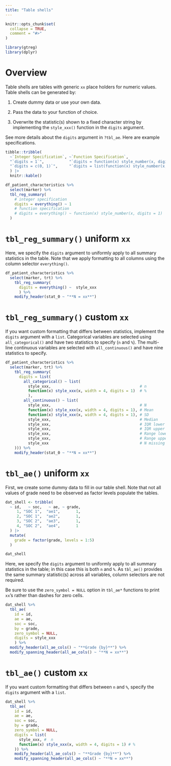 ```yaml
---
title: "Table shells"
---
```


```r
knitr::opts_chunk$set(
  collapse = TRUE,
  comment = "#>"
)
```

```r
library(gtreg)
library(dplyr)
```

# Overview

Table shells are tables with generic `xx` place holders for numeric
values.  Table shells can be generated by: 

1. Create dummy data or use your own data.

2. Pass the data to your function of choice.

3. Overwrite the statistic(s) shown to a fixed character string by implementing
the `style_xxx()` function in the `digits` argument. 

See more details about the `digits` argument in `?tbl_ae`. Here are example
specifications.

```r
tibble::tribble(
  ~`Integer Specification`, ~`Function Specification`,
  "`digits = 1`",           "`digits = function(x) style_number(x, digits = 1)`",
  "`digits = c(0, 1)`",     "`digits = list(function(x) style_number(x, digits = 0), function(x) style_number(x, digits = 1))`"
  ) |>
  knitr::kable()
```


```r
df_patient_characteristics %>%
  select(marker) %>%
  tbl_reg_summary(
    # integer specification
    digits = everything() ~ 1
    # function specification
    # digits = everything() ~ function(x) style_number(x, digits = 1)
  )
```



# `tbl_reg_summary()` uniform `xx`

Here, we specify the `digits` argument to uniformly apply to all summary
statistics in the table. Note that we apply formatting
to all columns using the column selector `everything()`.

```r
df_patient_characteristics %>%
  select(marker, trt) %>%
    tbl_reg_summary(
      digits = everything() ~  style_xxx
      ) %>%
    modify_header(stat_0 ~ "**N = xx**")
```


# `tbl_reg_summary()` custom `xx`

If you want custom formatting that differs between statistics, implement
the `digits` argument with a `list`. Categorical variables are selected using
`all_categorical()` and have two statistics to specify (`n` and `%`).
The multi-line continuous variables are selected with `all_continuous()` and have 
nine statistics to specify.


```r
df_patient_characteristics %>%
  select(marker, trt) %>%
    tbl_reg_summary(
      digits = list(
        all_categorical() ~ list(
          style_xxx,                                       # n 
          function(x) style_xxx(x, width = 4, digits = 1)  # %
          ),    
        all_continuous() ~ list(
          style_xxx,                                       # N
          function(x) style_xxx(x, width = 4, digits = 1), # Mean
          function(x) style_xxx(x, width = 4, digits = 1), # SD
          style_xxx,                                       # Median
          style_xxx,                                       # IQR lower
          style_xxx,                                       # IQR upper
          style_xxx,                                       # Range lower
          style_xxx,                                       # Range upper
          style_xxx                                        # N missing
    ))) %>%
    modify_header(stat_0 ~ "**N = xx**")
```





# `tbl_ae()` uniform `xx`

First, we create some dummy data to fill in our table shell. Note
that not all values of grade need to be observed as factor levels 
populate the tables.

```r
dat_shell <- tribble(
  ~ id,   ~ soc,   ~ ae, ~ grade,
     1, "SOC 1",  "ae1",       1,  
     2, "SOC 1",  "ae2",       1, 
     3, "SOC 2",  "ae3",       1, 
     4, "SOC 2",  "ae4",       1
  ) |> 
  mutate(
    grade = factor(grade, levels = 1:5)
  )

dat_shell
```


Here, we specify the `digits` argument to uniformly apply to all summary
statistics in the table; in this case this is both `n` and `%`. As `tbl_ae()` 
provides the same summary statistic(s) across all variables, column selectors
are not required.

Be sure to use the `zero_symbol = NULL` option in `tbl_ae*` functions to 
print `xx`'s rather than dashes for zero cells.


```r
dat_shell %>% 
  tbl_ae(
    id = id,
    ae = ae,
    soc = soc,
    by = grade,
    zero_symbol = NULL,
    digits = style_xxx
    ) %>%
  modify_header(all_ae_cols() ~ "**Grade {by}**") %>%
  modify_spanning_header(all_ae_cols() ~ "**N = xx**")
```

# `tbl_ae()` custom `xx`

If you want custom formatting that differs between `n` and `%`, specify
the `digits` argument with a `list`.

```r
dat_shell %>% 
  tbl_ae(
    id = id,
    ae = ae,
    soc = soc,
    by = grade,
    zero_symbol = NULL,
    digits = list(
      style_xxx, #  n
      function(x) style_xxx(x, width = 4, digits = 1) # %
    )) %>%
    modify_header(all_ae_cols() ~ "**Grade {by}**") %>%
    modify_spanning_header(all_ae_cols() ~ "**N = xx**")
```
